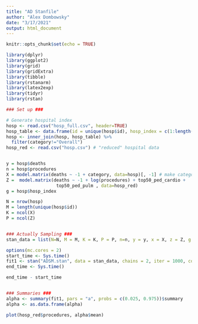 ```yaml
---
title: "AD Stanfile"
author: "Alex Dombowsky"
date: "3/17/2021"
output: html_document
---
```


```r
knitr::opts_chunk$set(echo = TRUE)

library(dplyr)
library(ggplot2)
library(grid)
library(gridExtra)
library(tibble)
library(rstanarm)
library(latex2exp)
library(tidyr)
library(rstan)
```

```r
### Set up ###

# Generate hospital index 
hosp <- read.csv("hosp_full.csv", header=TRUE)
hosp_table <- data.frame(id = unique(hosp$id), hosp_index = c(1:length(unique(hosp$id))))
hosp <- inner_join(hosp, hosp_table) %>%
  filter(category!="Overall")
hosp_red <- read.csv("hosp.csv") # "reduced" hospital data


y = hosp$deaths
n = hosp$procedures
X = model.matrix(deaths ~ -1 + category, data=hosp)[, -1] # make category 1 baseline
Z =  model.matrix(deaths ~ -1 + log(procedures) + top50_ped_cardio + 
                   top50_ped_pulm , data=hosp_red)
g = hosp$hosp_index

N = nrow(hosp)
M = length(unique(hosp$id))
K = ncol(X)
P = ncol(Z)


### Actually Sampling ###
stan_data = list(N=N, M = M, K = K, P = P, n=n, y = y, x = X, z = Z, g = g)

options(mc.cores = 2)
start_time <- Sys.time()
fit1 <- stan("ADSM.stan", data = stan_data, chains = 2, iter = 1000, cores = 2)
end_time <- Sys.time()

end_time - start_time


### Summaries ###
alpha <- summary(fit1, pars = "a", probs = c(0.025, 0.975))$summary
alpha <- as.data.frame(alpha)

plot(hosp_red$procedures, alpha$mean)

``` 

